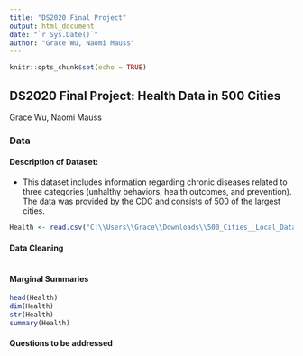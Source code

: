 ```yaml
---
title: "DS2020 Final Project"
output: html_document
date: "`r Sys.Date()`"
author: "Grace Wu, Naomi Mauss"
---
```


```r
knitr::opts_chunk$set(echo = TRUE)
```

## DS2020 Final Project: Health Data in 500 Cities

Grace Wu, Naomi Mauss

### Data

#### Description of Dataset:

-   This dataset includes information regarding chronic diseases related to three categories (unhalthy behaviors, health outcomes, and prevention). The data was provided by the CDC and consists of 500 of the largest cities.

```r
Health <- read.csv("C:\\Users\\Grace\\Downloads\\500_Cities__Local_Data_for_Better_Health__2019_release_20250331.csv")
```

#### Data Cleaning
```r

```

#### Marginal Summaries
```r
head(Health)
dim(Health)
str(Health)
summary(Health)
```

#### Questions to be addressed

